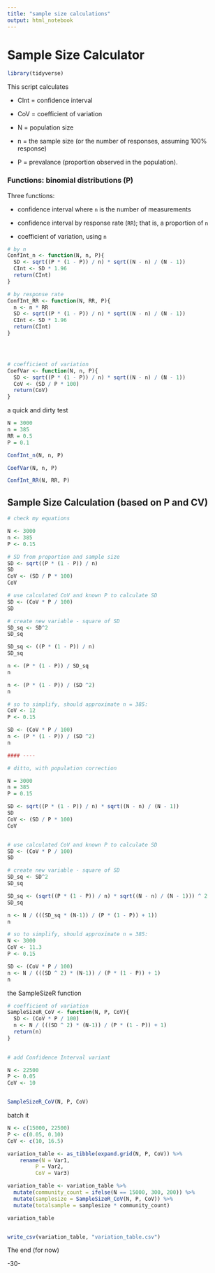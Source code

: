 ```yaml
---
title: "sample size calculations"
output: html_notebook
---
```


# Sample Size Calculator


```r

library(tidyverse)

```

This script calculates 

* CInt = confidence interval 

* CoV = coefficient of variation

* N = population size

* n = the sample size (or the number of responses, assuming 100% response)

* P = prevalance (proportion observed in the population).



### Functions: binomial distributions (P)

Three functions:

* confidence interval where `n` is the number of measurements

* confidence interval by response rate (`RR`); that is, a proportion of `n`

* coefficient of variation, using `n`



```r

# by n
ConfInt_n <- function(N, n, P){
  SD <- sqrt((P * (1 - P)) / n) * sqrt((N - n) / (N - 1))
  CInt <- SD * 1.96
  return(CInt)
}

# by response rate
ConfInt_RR <- function(N, RR, P){
  n <- n * RR
  SD <- sqrt((P * (1 - P)) / n) * sqrt((N - n) / (N - 1))
  CInt <- SD * 1.96
  return(CInt)
}




# coefficient of variation
CoefVar <- function(N, n, P){
  SD <- sqrt((P * (1 - P)) / n) * sqrt((N - n) / (N - 1))
  CoV <- (SD / P * 100)
  return(CoV)
}


```

a quick and dirty test

```r

N = 3000
n = 385
RR = 0.5
P = 0.1

ConfInt_n(N, n, P)

CoefVar(N, n, P)

ConfInt_RR(N, RR, P)


```



## Sample Size Calculation (based on P and CV)


```r

# check my equations

N <- 3000
n <- 385
P <- 0.15

# SD from proportion and sample size
SD <- sqrt((P * (1 - P)) / n)
SD
CoV <- (SD / P * 100)
CoV

# use calculated CoV and known P to calculate SD
SD <- (CoV * P / 100)
SD

# create new variable - square of SD
SD_sq <- SD^2
SD_sq 

SD_sq <- ((P * (1 - P)) / n)
SD_sq

n <- (P * (1 - P)) / SD_sq
n

n <- (P * (1 - P)) / (SD ^2)
n 

# so to simplify, should approximate n = 385:
CoV <- 12
P <- 0.15

SD <- (CoV * P / 100)
n <- (P * (1 - P)) / (SD ^2)
n 

#### ----

# ditto, with population correction

N = 3000
n = 385
P = 0.15

SD <- sqrt((P * (1 - P)) / n) * sqrt((N - n) / (N - 1))
SD
CoV <- (SD / P * 100)
CoV


# use calculated CoV and known P to calculate SD
SD <- (CoV * P / 100)
SD

# create new variable - square of SD
SD_sq <- SD^2
SD_sq 

SD_sq <- (sqrt((P * (1 - P)) / n) * sqrt((N - n) / (N - 1))) ^ 2
SD_sq

n <- N / (((SD_sq * (N-1)) / (P * (1 - P)) + 1))
n

# so to simplify, should approximate n = 385:
N <- 3000
CoV <- 11.3
P <- 0.15

SD <- (CoV * P / 100)
n <- N / (((SD ^ 2) * (N-1)) / (P * (1 - P)) + 1)
n 

```


the SampleSizeR function

```r

# coefficient of variation
SampleSizeR_CoV <- function(N, P, CoV){
  SD <- (CoV * P / 100)
  n <- N / (((SD ^ 2) * (N-1)) / (P * (1 - P)) + 1)
  return(n)
}
  

# add Confidence Interval variant


```



```r

N <- 22500
P <- 0.05
CoV <- 10


SampleSizeR_CoV(N, P, CoV)


```




batch it

```r


N <- c(15000, 22500)
P <- c(0.05, 0.10)
CoV <- c(10, 16.5)

variation_table <- as_tibble(expand.grid(N, P, CoV)) %>%
    rename(N = Var1,
         P = Var2,
         CoV = Var3)

variation_table <- variation_table %>%
  mutate(community_count = ifelse(N == 15000, 300, 200)) %>%
  mutate(samplesize = SampleSizeR_CoV(N, P, CoV)) %>%
  mutate(totalsample = samplesize * community_count)

variation_table


write_csv(variation_table, "variation_table.csv")

```




The end (for now)

-30-
